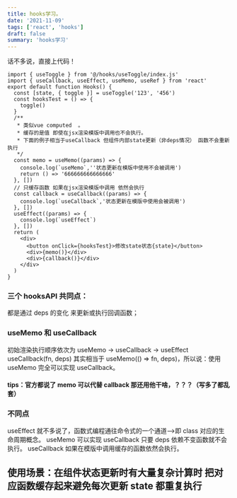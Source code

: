 ```yaml
---
title: hooks学习。
date: '2021-11-09'
tags: ['react', 'hooks']
draft: false
summary: 'hooks学习'
---
```


话不多说，直接上代码！

```javescript代码
import { useToggle } from '@/hooks/useToggle/index.js'
import { useCallback, useEffect, useMemo, useRef } from 'react'
export default function Hooks() {
  const [state, { toggle }] = useToggle('123', '456')
  const hooksTest = () => {
    toggle()
  }
  /**
   * 类似vue computed  。
   * 缓存的是值 即使在jsx渲染模版中调用也不会执行。
   * 下面的例子相当于useCallback 但组件内部state更新（非deps情况） 函数不会重新执行
   */
  const memo = useMemo((params) => {
    console.log(`useMemo`,''状态更新在模版中使用不会被调用')
    return () => '666666666666666'
  }, [])
  // 只缓存函数 如果在jsx渲染模版中调用 依然会执行
  const callback = useCallback((params) => {
    console.log(`useCallback`,'状态更新在模版中使用会被调用')
  }, [])
  useEffect((params) => {
    console.log(`useEffect`)
  }, [])
  return (
    <div>
      <button onClick={hooksTest}>修改state状态{state}</button>
      <div>{memo()}</div>
      <div>{callback()}</div>
    </div>
  )
}

```

### 三个 hooksAPI 共同点：

都是通过 deps 的变化 来更新或执行回调函数；

### useMemo 和 useCallback

初始渲染执行顺序依次为 useMemo -> useCallback -> useEffect
useCallback(fn, deps) 其实相当于 useMemo(() => fn, deps)，所以说：使用 useMemo 完全可以实现 useCallback。

#### tips：官方都说了 memo 可以代替 callback 那还用他干啥，？？？（写多了都乱套）

### 不同点

useEffect 就不多说了，函数式编程通往命令式的一个通道-->即 class 对应的生命周期概念。
useMemo 可以实现 useCallback 只要 deps 依赖不变函数就不会执行。
useCallback 如果在模版中调用缓存的函数依然会执行。

## 使用场景：在组件状态更新时有大量复杂计算时 把对应函数缓存起来避免每次更新 state 都重复执行
